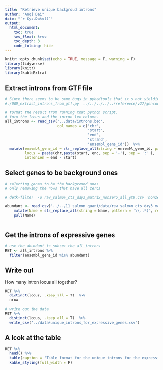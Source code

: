```yaml
---
title: "Retrieve unique backgroud introns"
author: "Anqi Dai"
date: "`r Sys.Date()`"
output:
  html_document:
    toc: true
    toc_float: true
    toc_depth: 3
    code_folding: hide
---
```


```r
knitr::opts_chunk$set(echo = TRUE, message = F, warning = F)
library(tidyverse)
library(knitr)
library(kableExtra)
```

## Extract introns from GTF file

```r
# Since there seems to be some bugs in pybedtools that it's not yielding reliable result. We (Adam) decided to quit using that all together. He wrote the script 000_ and we will use the data generated from that.
#./000_extract_introns_from_gtf.py  ../../../../../reference/v27/gencode.v27.annotation.gtf > ../data/introns.bed
```

```r
# format the result from running that python script.
# form the locus and the intron len column.
all_introns <- read_tsv('../data/introns.bed', 
                        col_names = c('chr',
                                      'start',
                                      'end',
                                      'strand',
                                      'ensembl_gene_id'))  %>%
  mutate(ensembl_gene_id = str_replace_all(string = ensembl_gene_id, pattern = '\\..*$', replacement = ''),
         locus = paste(chr,paste(start, end, sep = '-'), sep = ':' ),
         intronLen = end - start) 
```

## Select genes to be background ones

```r
# selecting genes to be the background ones
# only removing the rows that have all zeros

# detk-filter  -o raw_salmon_cts_day3_matrix_nonzero_all_gt0.csv 'nonzero(all) > 0' raw_salmon_cts_day3_matrix.csv

abundant <- read_csv('../../11_salmon_quant/data/raw_salmon_cts_day3_matrix_nonzero_all_gt0.csv') %>%
    mutate(Name = str_replace_all(string = Name, pattern = '\\..*$', replacement = '')) %>%
    pull(Name)
  
```

## Get the introns of expressive genes

```r
# use the abundant to subset the all_introns 
RET <- all_introns %>%
  filter(ensembl_gene_id %in% abundant)
```

## Write out

How many intron locus all together?

```r

RET %>%
  distinct(locus, .keep_all = T)  %>%
  nrow
  
# write out the data
RET %>%
  distinct(locus, .keep_all = T)  %>%
  write_csv('../data/unique_introns_for_expressive_genes.csv')
```

## A look at the table

```r
RET %>%
  head() %>%
  kable(caption = 'Table format for the unique introns for the expressive genes') %>%
  kable_styling(full_width = F)
```

